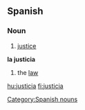 == Spanish ==
=== Noun ===
# [[justice]]
'''la justicia'''
# the [[law]]

[[Category:Spanish nouns]]

[[hu:justicia]]
[[fi:justicia]]